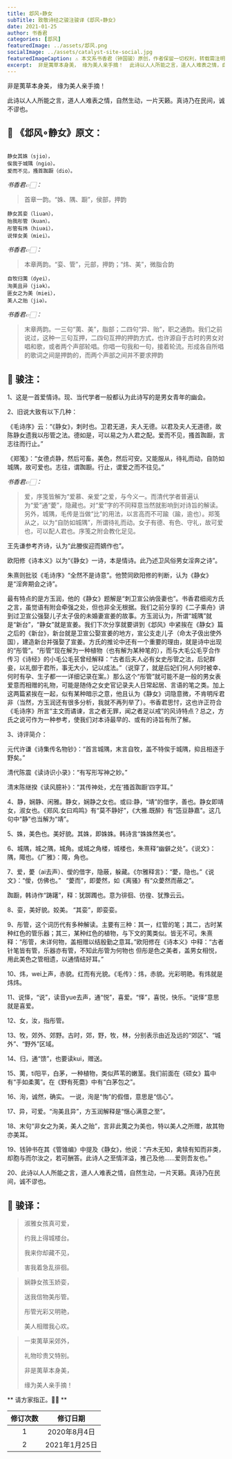 ```yaml
---
title: 邶风∘静女
subTitle: 致敬诗经之骏注骏译《邶风∘静女》 
date: 2021-01-25 
author: 书香君
categories: [邶风]
featuredImage: ../assets/邶风.png
socialImage: ../assets/catalyst-site-social.jpg
featuredImageCaption: ⚠️️ 本文系书香君（钟国骏）原创，作者保留一切权利，转载需注明出处。
excerpt:  非是荑草本身美， 缘为美人亲手摘！  此诗以人人所能之言，道人人难表之情，自然生动，一片天籁。真诗乃在民间，诚不谬也。   
---
```


非是荑草本身美，
缘为美人亲手摘！

此诗以人人所能之言，道人人难表之情，自然生动，一片天籁。真诗乃在民间，诚不谬也。

## 🌼 《邶风∘静女》原文：
```

静女其姝（sjio），
俟我于城隅（ngio）。
爱而不见，搔首踟蹰（dio）。

```
*书香君👉🏻：* 

> 首章一韵。“姝、隅、蹰”，侯部，押韵

```
静女其娈（liuan），
贻我彤管（kuan）。
彤管有炜（hiuəi），
说怿女美（miei）。

```
*书香君👉🏻：* 

> 本章两韵。“娈、管”，元部，押韵；“炜、美”，微脂合韵

```
自牧归荑（dyei），
洵美且异（jiək）。
匪女之为美（miei），
美人之贻（jiə）。

```
*书香君👉🏻：* 

> 末章两韵。一三句“荑、美”，脂部；二四句“异、贻”，职之通韵。我们之前说过，这种一三句互押，二四句互押的押韵方式，也许源自于古时的男女对唱和歌，或者两个声部轮唱。你唱一句我和一句，接着轮流。形成各自所唱的歌词之间是押韵的，而两个声部之间并不要求押韵

## 🍁️ 骏注：

1、这是一首爱情诗。现、当代学者一般都认为此诗写的是男女青年的幽会。

2、旧说大致有以下几种：

《毛诗序》云：“《静女》，刺时也。卫君无道，夫人无德。以君及夫人无道德，故陈静女遗我以彤管之法。德如是，可以易之为人君之配。爱而不见，搔首踟蹰，言志往而行止。”

《郑笺》：“女德贞静，然后可畜。美色，然后可安。又能服从，待礼而动，自防如城隅，故可爱也。志往，谓踟蹰。行止，谓爱之而不往见。”

*书香君👉🏻：* 

> 爱，序笺皆解为“爱慕、亲爱”之爱，与今义一。而清代学者普遍认为“爱”通“薆”，隐藏也。对“爱”字的不同释意当然就影响到对诗旨的解读。另外，城隅，毛传是当做“比”的用法，以言高而不可踰（踰，逾也）。郑笺从之，以为“自防如城隅”，所谓待礼而动。女子有德、有色、守礼，故可爱也，可以配人君也。序笺之附会教化足见。

王先谦参考齐诗，认为“此媵俟迎而嫡作也”。

欧阳修《诗本义》以为“《静女》一诗，本是情诗。此乃述卫风俗男女淫奔之诗”。

朱熹则批驳《毛诗序》“全然不是诗意”。他赞同欧阳修的判断，认为《静女》是“淫奔期会之诗”。

最有特点的是方玉润，他的《静女》题解是“刺卫宣公纳伋妻也”。书香君细阅方氏之言，虽觉语有附会牵强之处，但也非全无根据。我们之前分享的《二子乘舟》讲到过卫宣公强娶儿子太子伋的未婚妻宣姜的故事。方玉润认为，所谓“城隅”就是“新台”，“静女”就是宣姜。我们下次分享就要讲到《邶风》中紧挨在《静女》篇之后的《新台》，新台就是卫宣公娶宣姜的地方，宣公支走儿子（命太子伋出使外国），建造新台并强娶了宣姜。方氏的推论中还有一个重要的理由，就是诗中出现的“彤管”。“彤管”现在解为一种植物（也有解为某种笔的），而与大毛公毛亨合作传习《诗经》的小毛公毛苌曾经解释：“古者后夫人必有女史彤管之法，后妃群妾，以礼御于君所，事无大小，记以成法。”（说穿了，就是后妃们何人何时被幸、何时有孕、生子都一一详细记录在案。）那么这个“彤管”就可能不是一般的男女表爱意而相赠的礼物，可能是随侍之女史官记录夫人日常起居、言语的笔之类。加上这两篇紧挨在一起，似有某种暗示之意，他且认为《静女》词隐意微，不肯明斥君非（当然，方玉润还有很多分析，我就不再列举了）。书香君思忖，这也许正符合《毛诗序》所言“主文而谲谏，言之者无罪，闻之者足以戒”的风诗特点？总之，方氏之说可作为一种参考，使我们对本诗最早的、或有的诗旨有所了解。

3、诗评简介：

元代许谦《诗集传名物钞》：“首言城隅，末言自牧，盖不特俟于城隅，抑且相逐于野矣。”

清代陈震《读诗识小录》：“有写形写神之妙。”

清末陈继揆《读风臆补》：“其传神处，尤在‘搔首踟蹰’四字耳。”

4、静，娴静、闲雅。静女，娴静之女也。或曰:静，“靖”的借字，善也。静女即靖女，淑女也。《郑风.女曰鸡鸣》有“莫不静好”，《大雅.既醉》有“笾豆静嘉”。这几句中“静”也当解为“靖”。

5、姝，美色也。美好貌。其姝，即姝姝。韩诗言“姝姝然美也”。

6、城隅，城之隅，城角。或城之角楼，城楼也，朱熹释“幽僻之处”。《说文》：隅，陬也。《广雅》：陬，角也。

7、爱，薆（ai去声）、僾的借字，隐蔽，躲藏。《尔雅释言》：“薆，隐也。”《说文》：“僾，仿佛也。”   “薆而”，即薆然，如《离骚》有“众薆然而蔽之”。

踟蹰，韩诗作“踌躇”，释：犹踯躅也。意为徘徊、彷徨、犹豫云云。

8、娈，美好貌。姣美。
“其娈”，即娈娈。

9、彤管，这个词历代有多种解读。主要有三种：其一，红管的笔；其二，古时某种红色的管乐器；其三，某种红色的植物，与下文的荑类似。皆无不可。朱熹释：“彤管，未详何物，盖相赠以结殷勤之意耳。”欧阳修在《诗本义》中释：“古者针笔皆有管，乐器亦有管，不知此彤管为何物也 但彤是色之美者，盖男女相悦，用此美色之管相遗，以通情结好耳。”

10、炜，wei上声，赤貌。红而有光貌。《毛传》：炜，赤貌。光彩明艳。有炜就是炜炜。

11、说怿，“说”，读音yue去声，通“悦”，喜爱。“怿”，喜悦，快乐。“说怿”意思就是喜爱。

12、女，汝，指彤管。

13、牧，郊外、郊野。古时，郊，野，牧，林，分别表示由近及远的“郊区”、“城外”、“野外”区域。

14、归，通“馈”，也要读kui，赠送。

15、荑，ti阳平，白茅，一种植物，类似芦苇的嫩茎。我们前面在《硕女》篇中有“手如柔荑”。在《野有死麕》中有“白茅包之”。

16、洵，诚然，确实。
一说，洵是“恂”的假借，意思是“信心”。

17、异，可爱。“洵美且异”，方玉润解释是“惬心满意之至”。

18、末句“非女之为美，美人之贻”，言非此荑之为美也，特以美人之所赠，故其物亦美耳。

19、钱钟书在其《管锥编》中提及《静女》，他说：“卉木无知，禽犊有知而非类，却胞与而尔汝之，若可酬答。此诗人之至情洋溢，推己及他……爱则吾友也。”

20、此诗以人人所能之言，道人人难表之情，自然生动，一片天籁。真诗乃在民间，诚不谬也。

## 🍁️ 骏译：

> 淑雅女孩真可爱，
> 
> 约我上得城楼台。
> 
> 我来你却藏不见，
> 
> 害我着急乱徘徊。

> 娴静女孩玉娇娈，
> 
> 送我信物美彤管。
> 
> 彤管光彩又明艳，
> 
> 美人相赠我心欢。

> 一束荑草采郊外，
> 
> 礼物珍贵又特别。
> 
> 非是荑草本身美，
> 
> 缘为美人亲手摘！

** 请方家指正。🙏🏻 **

| 修订次数      | 修订日期 | 
|   :----: |    :----:   | 
| 1    | 2020年8月4日       | 
| 2    | 2021年1月25日       | 

